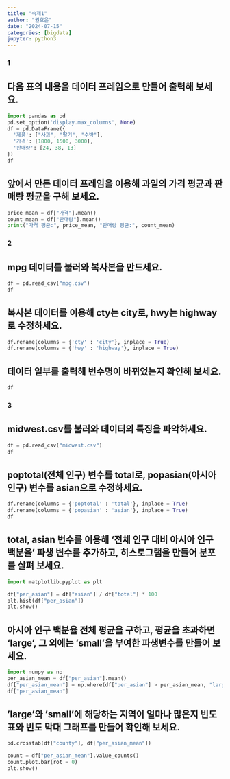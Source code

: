 ```yaml
---
title: "숙제1"
author: "권효은"
date: "2024-07-15"
categories: [bigdata]
jupyter: python3
---
```

### 1
## 다음 표의 내용을 데이터 프레임으로 만들어 출력해 보세요.

```python
import pandas as pd
pd.set_option('display.max_columns', None)
df = pd.DataFrame({
  '제품': ["사과", "딸기", "수박"],
  '가격': [1800, 1500, 3000],
  '판매량': [24, 38, 13]
})
df
```

## 앞에서 만든 데이터 프레임을 이용해 과일의 가격 평균과 판매량 평균을 구해 보세요.

```python
price_mean = df["가격"].mean()
count_mean = df["판매량"].mean()
print("가격 평균:", price_mean, "판매량 평균:", count_mean)
```

### 2
## mpg 데이터를 불러와 복사본을 만드세요.

```python
df = pd.read_csv("mpg.csv")
df
```
## 복사본 데이터를 이용해 cty는 city로, hwy는 highway로 수정하세요.

```python
df.rename(columns = {'cty' : 'city'}, inplace = True)
df.rename(columns = {'hwy' : 'highway'}, inplace = True)
```

## 데이터 일부를 출력해 변수명이 바뀌었는지 확인해 보세요.

```python
df
```

### 3
## midwest.csv를 불러와 데이터의 특징을 파악하세요.

```python
df = pd.read_csv("midwest.csv")
df
```

## poptotal(전체 인구) 변수를 total로, popasian(아시아 인구) 변수를 asian으로 수정하세요.

```python
df.rename(columns = {'poptotal' : 'total'}, inplace = True)
df.rename(columns = {'popasian' : 'asian'}, inplace = True)
df
```

## total, asian 변수를 이용해 '전체 인구 대비 아시아 인구 백분율' 파생 변수를 추가하고, 히스토그램을 만들어 분포를 살펴 보세요.

```python
import matplotlib.pyplot as plt

df["per_asian"] = df["asian"] / df["total"] * 100
plt.hist(df["per_asian"])
plt.show()
```

## 아시아 인구 백분율 전체 평균을 구하고, 평균을 초과하면 'large', 그 외에는 'small'을 부여한 파생변수를 만들어 보세요.

```python
import numpy as np
per_asian_mean = df["per_asian"].mean()
df["per_asian_mean"] = np.where(df["per_asian"] > per_asian_mean, "large", "small")
df["per_asian_mean"]
```

## 'large'와 'small'에 해당하는 지역이 얼마나 많은지 빈도표와 빈도 막대 그래프를 만들어 확인해 보세요.

```python
pd.crosstab(df["county"], df["per_asian_mean"])
```
```python
count = df["per_asian_mean"].value_counts()
count.plot.bar(rot = 0)
plt.show()
```

